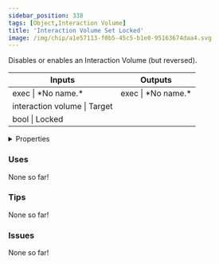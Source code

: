 ```yaml
---
sidebar_position: 338
tags: [Object,Interaction Volume]
title: 'Interaction Volume Set Locked'
image: /img/chip/a1e57113-f0b5-45c5-b1e0-95163674daa4.svg
---
```


Disables or enables an Interaction Volume (but reversed).



<IChip uuid="a1e57113-f0b5-45c5-b1e0-95163674daa4"/>

<table><thead><tr><th>Inputs</th><th>Outputs</th></tr></thead><tbody><tr><td>exec | *No name.*</td><td>exec | *No name.*</td></tr><tr><td>interaction volume | Target</td><td /></tr><tr><td>bool | Locked</td><td /></tr></tbody></table>

<details>
  <summary>Properties</summary>
  <div>
    <div>
    <table>
      <tbody>
        <tr>
          <td>Is beta required?</td>
          <td>No</td>
        </tr>
        <tr>
          <td>Is chip a trolling risk?</td>
          <td>No</td>
        </tr>
        <tr>
          <td>Is chip a role assignment risk?</td>
          <td>No</td>
        </tr>
        <tr>
          <td>Chip UUID</td>
          <td>a1e57113-f0b5-45c5-b1e0-95163674daa4</td>
        </tr>
        <tr>
          <td>Room availability</td>
          <td>Available everywhere</td>
        </tr>
      </tbody>
    </table>
    </div>
  </div>
</details>

### Uses

None so far!

### Tips

None so far!

### Issues

None so far!